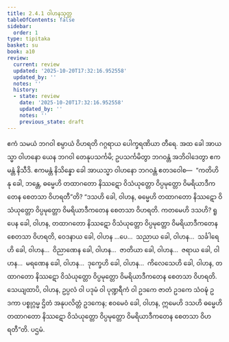 ```yaml
---
title: 2.4.1 ဝါဟနသုတ္တ
tableOfContents: false
sidebar:
  order: 1
type: tipitaka
basket: su
book: a10
review:
  current: review
  updated: '2025-10-20T17:32:16.952558'
  updated_by: ''
  notes: ''
  history:
  - state: review
    date: '2025-10-20T17:32:16.952558'
    updated_by: ''
    notes: ''
    previous_state: draft
---
```



<DynamicBreadcrumb />


<ReviewStatus review={frontmatter.review} showDetails={true} />

<HypothesisAnnotation frontmatter={frontmatter} />

<Division number="81" book="a10" e="ch" v="17" p="376">

<Paragraph number="610" book="a10">
ဧကံ သမယံ ဘဂဝါ စမ္ပာယံ ဝိဟရတိ ဂဂ္ဂရာယ ပေါက္ခရဏိယာ တီရေ. အထ ခေါ အာယသ္မာ ဝါဟနော ယေန ဘဂဝါ တေနုပသင်္ကမိ; ဥပသင်္ကမိတွာ ဘဂဝန္တံ အဘိဝါဒေတွာ ဧကမန္တံ နိသီဒိ. ဧကမန္တံ နိသိန္နော ခေါ အာယသ္မာ ဝါဟနော ဘဂဝန္တံ ဧတဒဝေါစ—  “ကတိဟိ နု ခေါ, ဘန္တေ, ဓမ္မေဟိ တထာဂတော နိဿဋော ဝိသံယုတ္တော ဝိပ္ပမုတ္တော ဝိမရိယာဒီကတေန စေတသာ ဝိဟရတီ”တိ?
</Paragraph>

<Paragraph number="611" book="a10">
“ဒသဟိ ခေါ, ဝါဟန, ဓမ္မေဟိ တထာဂတော နိဿဋော ဝိသံယုတ္တော ဝိပ္ပမုတ္တော ဝိမရိယာဒီကတေန စေတသာ ဝိဟရတိ. ကတမေဟိ ဒသဟိ? ရူပေန ခေါ, ဝါဟန, တထာဂတော နိဿဋော ဝိသံယုတ္တော ဝိပ္ပမုတ္တော ဝိမရိယာဒီကတေန စေတသာ ဝိဟရတိ, ဝေဒနာယ ခေါ, ဝါဟန …ပေ…  သညာယ ခေါ, ဝါဟန…  သင်္ခါရေဟိ ခေါ, ဝါဟန…  ဝိညာဏေန ခေါ, ဝါဟန…  ဇာတိယာ ခေါ, ဝါဟန…  ဇရာယ ခေါ, ဝါဟန…  မရဏေန ခေါ, ဝါဟန…  ဒုက္ခေဟိ ခေါ, ဝါဟန…  ကိလေသေဟိ ခေါ, ဝါဟန, တထာဂတော နိဿဋော ဝိသံယုတ္တော ဝိပ္ပမုတ္တော ဝိမရိယာဒီကတေန စေတသာ ဝိဟရတိ. သေယျထာပိ, ဝါဟန, ဥပ္ပလံ ဝါ ပဒုမံ ဝါ ပုဏ္ဍရီကံ ဝါ ဥဒကေ ဇာတံ ဥဒကေ သံဝဍ္ဎံ ဥဒကာ ပစ္စုဂ္ဂမ္မ ဌိတံ အနုပလိတ္တံ ဥဒကေန; ဧဝမေဝံ ခေါ, ဝါဟန, ဣမေဟိ ဒသဟိ ဓမ္မေဟိ တထာဂတော နိဿဋော ဝိသံယုတ္တော ဝိပ္ပမုတ္တော ဝိမရိယာဒီကတေန စေတသာ ဝိဟရတီ”တိ.

</Paragraph>
</Division>

<Paragraph number="612" type="center" book="a10">
ပဌမံ.
</Paragraph>